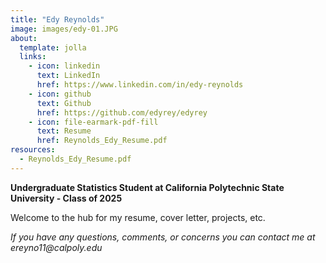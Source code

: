 ---
title: "Edy Reynolds"
image: images/edy-01.JPG
about:
  template: jolla
  links:
    - icon: linkedin
      text: LinkedIn
      href: https://www.linkedin.com/in/edy-reynolds
    - icon: github
      text: Github
      href: https://github.com/edyrey/edyrey
    - icon: file-earmark-pdf-fill
      text: Resume
      href: Reynolds_Edy_Resume.pdf
resources: 
  - Reynolds_Edy_Resume.pdf
---

**Undergraduate Statistics Student at California Polytechnic State University - Class of 2025**

Welcome to the hub for my resume, cover letter, projects, etc.

*If you have any questions, comments, or concerns you can contact me at ereyno11\@calpoly.edu*

